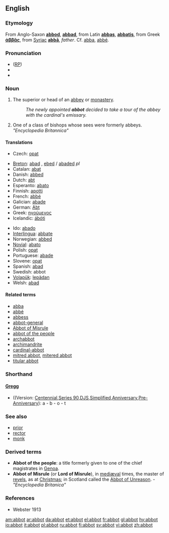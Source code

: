 ==English==

===Etymology===
From Anglo-Saxon '''[[abbod]]''', '''[[abbad]]''', from  Latin '''[[abbas]]''', '''[[abbatis]]''', from Greek '''[[ἀββᾶς]]''', from [[Syriac]] '''[[abbā]]''',  ''father''. Cf. [[abba]], [[abbé]].

===Pronunciation===
* ([[RP]]) {{IPA|/ˈæb.ət/}}
*{{audio|en-us-abbot.ogg|Audio (US)}}
*{{rhymes|æbət}}

===Noun===
{{en-noun}}

# The superior or head of an [[abbey]] or [[monastery]].
#:''The newly appointed '''abbot''' decided to take a tour of the abbey with the cardinal's emissary.''
# One of a class of bishops whose sees were formerly abbeys. ''"Encyclopedia Britannica"''

====Translations====
{{trans-top|superior or head of an abbey or monastery}}
*Czech: [[opat]] {{m}}
{{trans-mid}}
{{trans-bottom}}
{{top}}
*[[Breton]]: [[abad]] {{m}}, [[ebed]] / [[abaded]] ''pl''
*Catalan: [[abat]]
*Danish: [[abbed]]
*Dutch: [[abt]]
*Esperanto: [[abato]]
*Finnish: [[apotti]]
*French: [[abbé]] {{m}}
*Galician: [[abade]] {{m}}
*German: [[Abt]]
*Greek: [[ηγούμενος]]
*Icelandic: [[ábóti]] {{m}}
{{mid}}
*Ido: [[abado]]
*[[Interlingua]]: [[abbate]]
*Norwegian: [[abbed]]
*[[Novial]]: [[abato]] {{m}}
*Polish: [[opat]] {{m}}
*Portuguese: [[abade]]
*Slovene: [[opat]] {{m}}
*Spanish: [[abad]]
*Swedish: abbot
*[[Volapük]]: [[lepädan]]
*Welsh: [[abad]] {{m}}
{{bottom}}

====Related terms====
*[[abba]]
*[[abbé]]
*[[abbess]]
*[[abbot-general]]
*[[Abbot of Misrule]]
*[[abbot of the people]]
*[[archabbot]]
*[[archimandrite]]
*[[cardinal-abbot]]
*[[mitred abbot]], [[mitered abbot]]
*[[titular abbot]]

===Shorthand===

{{rfc-header|[http://en.wikipedia.org/wiki/Gregg_Shorthand Gregg]}}
====[http://en.wikipedia.org/wiki/Gregg_Shorthand Gregg]====
* ((Version: [http://en.wikipedia.org/wiki/Gregg_Shorthand#Centennial_Gregg_Shorthand Centennial],[http://en.wikipedia.org/wiki/Gregg_Shorthand#Series_90_Gregg_Shorthand Series 90],[http://en.wikipedia.org/wiki/Gregg_Shorthand#Diamond_Jubilee_Gregg_Shorthand  DJS],[http://en.wikipedia.org/wiki/Gregg_Shorthand#Simplified_Gregg_Shorthand Simplified],[http://en.wikipedia.org/wiki/Gregg_Shorthand#Anniversary_Gregg_Shorthand Anniversary],[http://en.wikipedia.org/wiki/Gregg_Shorthand#Pre-Anniversary_Gregg_Shorthand Pre-Anniversary]): a - b - o - t

===See also===
*[[prior]]
*[[rector]]
*[[monk]]

===Derived terms===
*'''Abbot of the people''': a title formerly given to one of the chief magistrates in [[Genoa]].
*'''Abbot of Misrule''' (or '''Lord of Misrule'''), in [[mediæval]] times, the master of [[revels]], as at [[Christmas]]; in Scotland called the [[Abbot of Unreason]]. - ''"Encyclopedia Britanica"''

===References===
*Webster 1913

[[am:abbot]]
[[ar:abbot]]
[[da:abbot]]
[[et:abbot]]
[[el:abbot]]
[[fr:abbot]]
[[gl:abbot]]
[[hy:abbot]]
[[io:abbot]]
[[it:abbot]]
[[pl:abbot]]
[[ru:abbot]]
[[fi:abbot]]
[[sv:abbot]]
[[vi:abbot]]
[[zh:abbot]]